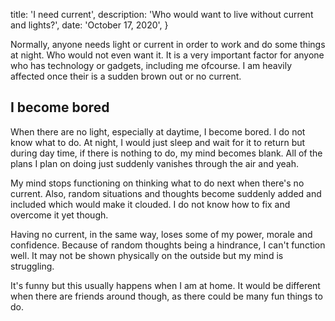 
  title: 'I need current',
  description: 'Who would want to live without current and lights?',
  date: 'October 17, 2020',
}


Normally, anyone needs light or current in order to work and do some things at night. Who would not even want it. It is a very important factor for anyone who has technology or gadgets, including me ofcourse. I am heavily affected once their is a sudden brown out or no current.

## I become bored

When there are no light, especially at daytime, I become bored. I do not know what to do. At night, I would just sleep and wait for it to return but during day time, if there is nothing to do, my mind becomes blank. All of the plans I plan on doing just suddenly vanishes through the air and yeah.

My mind stops functioning on thinking what to do next when there's no current. Also, random situations and thoughts become suddenly added and included which would make it clouded. I do not know how to fix and overcome it yet though.

Having no current, in the same way, loses some of my power, morale and confidence. Because of random thoughts being a hindrance, I can't function well. It may not be shown physically on the outside but my mind is struggling.

It's funny but this usually happens when I am at home. It would be different when there are friends around though, as there could be many fun things to do.
